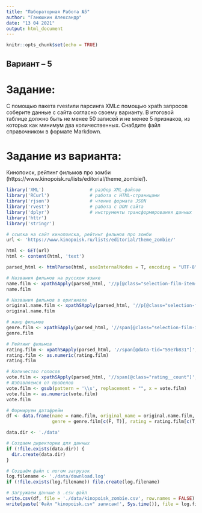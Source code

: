 ---
title: "Лабораторная Работа №5"
author: "Ганюшкин Александр"
date: "13 04 2021"
output: html_document
---

```{r setup, include=FALSE}
knitr::opts_chunk$set(echo = TRUE)
```

## Вариант -- 5

# Задание:

С помощью пакета rvestили парсинга XMLс помощью xpath запросов соберите данные с сайта согласно своему варианту. В итоговой таблице должно быть не менее 50 записей и не менее 5 признаков, из которых как минимум два количественных. Снабдите файл справочником в формате Markdown.

# Задание из варианта:

Кинопоиск, рейтинг фильмов про зомби (https://www.kinopoisk.ru/lists/editorial/theme_zombie/).

```{r, warning=F, message=F}
library('XML')                 # разбор XML-файлов
library('RCurl')               # работа с HTML-страницами
library('rjson')               # чтение формата JSON
library('rvest')               # работа с DOM сайта
library('dplyr')               # инструменты трансформирования данных
library('httr')
library('stringr')

# ссылка на сайт кинопоиска, рейтинг фильмов про зомби
url <- 'https://www.kinopoisk.ru/lists/editorial/theme_zombie/'

html <- GET(url)
html <- content(html, 'text')

parsed_html <- htmlParse(html, useInternalNodes = T, encoding = "UTF-8")

# Названия фильмов на русском языке
name.film <- xpathSApply(parsed_html, '//p[@class="selection-film-item-meta__name"]', xmlValue)
name.film

# Названия фильмов в оригинале
original.name.film <- xpathSApply(parsed_html, '//p[@class="selection-film-item-meta__original-name"]', xmlValue)
original.name.film

# жанр фильмов
genre.film <- xpathSApply(parsed_html, '//span[@class="selection-film-item-meta__meta-additional-item"]', xmlValue)
genre.film

# Рейтинг фильмов
rating.film <- xpathSApply(parsed_html, '//span[@data-tid="59e7b831"]', xmlValue)
rating.film <- as.numeric(rating.film)
rating.film

# Количество голосов
vote.film <- xpathSApply(parsed_html, '//span[@class="rating__count"]', xmlValue)
# Избавляемся от пробелов
vote.film <- gsub(pattern = '\\s', replacement = "", x = vote.film)
vote.film <- as.numeric(vote.film)
vote.film

# Формируем датафрейм
df <- data.frame(name = name.film, original_name = original.name.film,
                 genre = genre.film[c(F, T)], rating = rating.film[c(T, F)], vote = vote.film)

data.dir <- './data'

# Создаем директорию для данных
if (!file.exists(data.dir)) {
  dir.create(data.dir)
}

# Создаём файл с логом загрузок
log.filename <- './data/download.log'
if (!file.exists(log.filename)) file.create(log.filename)

# Загружаем данные в .csv файл
write.csv(df, file = './data/kinopoisk_zombie.csv', row.names = FALSE)
write(paste('Файл "kinopoisk.csv" записан!', Sys.time()), file = log.filename, append = TRUE)
```